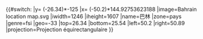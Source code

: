 {{#switch:{{{1}}}
|y= ({{{2}}}-26.34)*-125
|x= ({{{3}}}-50.2)*144.92753623188
|image=Bahrain location map.svg
|iwidth=1246
|iheight=1607
|name=巴林
|zone=pays
|genre=fsi
|geo=-33
|top=26.34
|bottom=25.54
|left=50.2
|right=50.89
|projection=Projection équirectangulaire
}}<noinclude>{{Location map/Info|Bahrain}}
{{Documentation}}
</noinclude>